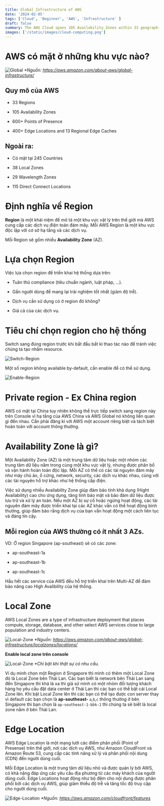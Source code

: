 ```yaml
---
title: Global Infrastructure of AWS
date: '2024-02-05'
tags: ['Cloud', 'Beginner', 'AWS', 'Infrastructure' ]
draft: false
summary: The AWS Cloud spans 105 Availability Zones within 33 geographic regions around the world, with announced plans for 12 more Availability Zones and 4 more AWS Regions in Germany, Malaysia, New Zealand, and Thailand. 
images: ['/static/images/cloud-computing.png']
---
```


# AWS có mặt ở những khu vực nào?

![Global](/static/images/global-infrastructure.png)
_*Nguồn: https://aws.amazon.com/about-aws/global-infrastructure/_

## Quy mô của AWS

- 33 Regions

- 105 Availability Zones

- 600+ Points of Presence

- 400+ Edge Locations and 13 Regional Edge Caches

## Ngoài ra:

- Có mặt tại 245 Countries

- 38 Local Zones 

- 29 Wavelength Zones

- 115 Direct Connect Locations

# Định nghĩa về Region

**Region** là một khái niệm để mô tả một khu vực vật lý trên thế giới mà AWS cung cấp các dịch vụ điện toán đám mây. 
Mỗi AWS Region là một khu vực độc lập với cơ sở hạ tầng và các dịch vụ. 

Mỗi Region sẽ gồm nhiều **Availability Zone** (AZ).

# Lựa chọn Region

Việc lựa chọn region để triển khai hệ thống dựa trên:

- Tuân thủ compliance (tiêu chuẩn ngành, luật pháp, ...).

- Gần người dùng để mang lại trải nghiệm tốt nhất (giảm độ trễ).

- Dịch vụ cần sử dụng có ở region đó không?

- Giá cả của các dịch vụ.

# Tiêu chí chọn region cho hệ thống

Switch sang đúng region trước khi bắt đầu bất kì thao tác nào để tránh việc chúng ta tạo nhầm resource.

![Switch-Region](/static/images/swtich-region.png)

Một số region không available by-default, cần enable để có thể sử dụng. 

![Enable-Region](/static/images/enable-region.png)

# Private region - Ex China region

AWS có mặt tại China tuy nhiên không thể trực tiếp switch sang region này trên Console vì hạ tầng của AWS China và AWS Global nó không liên quan gì đến nhau. Cần phải đăng kí với AWS một account riêng biệt và tách biệt hoàn toàn với account thông thường.

# Availability Zone là gì?

Một Availability Zone (AZ) là một trung tâm dữ liệu hoặc một nhóm các
trung tâm dữ liệu nằm trong cùng một khu vực vật lý, nhưng được
phân bổ và vận hành hoàn toàn độc lập. Mỗi AZ có thể có các tài
nguyên đám mây như máy chủ ảo, ổ cứng, network, security, các dịch
vụ khác nhau, cùng với các tài nguyên hỗ trợ khác như hệ thống cấp
điện.

Việc sử dụng nhiều Availability Zone giúp đảm bảo tính khả dụng (Hight Availability)
cao cho ứng dụng, tăng tính bảo mật và bảo đảm dữ liệu được lưu trữ
và xử lý an toàn. Nếu một AZ bị sự cố hoặc ngừng hoạt động, các tài
nguyên đám mây được triển khai tại các AZ khác vẫn có thể hoạt động
bình thường, giúp đảm bảo rằng dịch vụ của bạn vẫn hoạt động một
cách liên tục và đáng tin cậy.

## Mỗi region của AWS thường có ít nhất 3 AZs.

VD: Ở region Singapore (ap-southeast) sẽ có các zone:

- ap-southeast-1a

- ap-southeast-1b

- ap-southeast-1c

Hầu hết các service của AWS đều hỗ trợ triển khai trên Multi-AZ để
đảm bảo nâng cao High Avalibility của hệ thống.

# Local Zone

AWS Local Zones are a type of infrastructure deployment that places compute, storage, database, and other
select AWS services close to large population and industry centers.

![Local-Zone](/static/images/local-zone.png)
_*Nguồn: https://aws.amazon.com/about-aws/global-infrastructure/localzones/locations/_

**Enable local zone trên console**

![Local-Zone](/static/images/enable-local-zone.png)
_*Chỉ bật khi thật sự có nhu cầu._

Ví dụ mình chọn một Region ở Singapore thì mình có thêm một Local Zone đó là Local Zone bên Thái Lan. 
Các bạn biết là network bên Thái Lan sang đến Singapore thì khá là xa thì giả sử mình có một nhóm đối tượng khách hàng họ yêu cầu đặt data center ở Thái Lan thì các bạn có thể bật cái Local Zone lên.
Khi bật Local Zone lên thì các bạn có thể tạo được con server thay vì default các bạn chọn là **ap-southeast-** `a`,`b`,`c` thông thường ở bên Singapore
thì bạn chọn là `ap-southeast-1-bbk-1` thì chúng ta sẽ biết là local zone nằm ở bên Thái Lan. 

# Edge Location

AWS Edge Location là một mạng lưới các điểm phân phối (Point of
Presense) trên thế giới, nơi các dịch vụ AWS, như Amazon CloudFront
và Amazon Route 53, cung cấp các tính năng xử lý và phân phối nội
dung (CDN) đến người dùng cuối.

Mỗi Edge Location là một trung tâm dữ liệu nhỏ và được quản lý bởi
AWS, có khả năng đáp ứng các yêu cầu địa phương từ các máy khách
của người dùng cuối. Edge Locations hoạt động như bộ đệm cho nội
dung được phân phối bởi các dịch vụ AWS, giúp giảm thiểu độ trễ và
tăng tốc độ truy cập cho người dùng cuối.

![Edge-Location](/static/images/edge-location.png)
_*Nguồn: https://aws.amazon.com/cloudfront/features_













